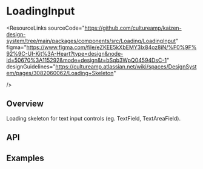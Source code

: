 
<Meta of={LoadingInputStories} />

# LoadingInput

<ResourceLinks
  sourceCode="https://github.com/cultureamp/kaizen-design-system/tree/main/packages/components/src/Loading/LoadingInput"
  figma="https://www.figma.com/file/eZKEE5kXbEMY3lx84oz8iN/%F0%9F%92%9C-UI-Kit%3A-Heart?type=design&node-id=50670%3A115292&mode=design&t=bSqb3WpQ04594DsC-1"
  designGuidelines="https://cultureamp.atlassian.net/wiki/spaces/DesignSystem/pages/3082060062/Loading+Skeleton"

/>

<KAIOInstallation exportNames="LoadingInput" />

## Overview

Loading skeleton for text input controls
(eg. <LinkTo pageId="forms-textfield">TextField</LinkTo>, <LinkTo pageId="forms-textarea-textareafield">TextAreaField</LinkTo>).

<Canvas of={LoadingInputStories.Playground} />
<Controls of={LoadingInputStories.Playground} />

## API

<DocsStory of={LoadingInputStories.Animated} />

<DocsStory of={LoadingInputStories.Reversed} />

## Examples

<DocsStory of={LoadingInputStories.TextFieldExample} />

<DocsStory of={LoadingInputStories.TextAreaFieldExample} />
